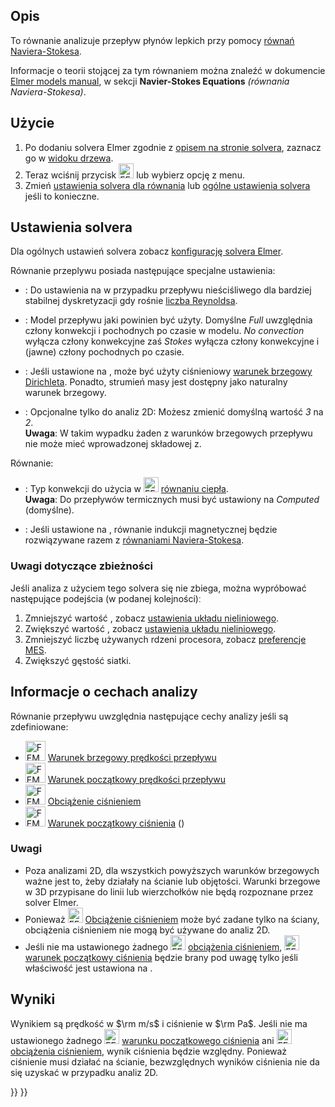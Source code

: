 <languages/>

{{Docnav/pl
|[[FEM_EquationStaticCurrent/pl|Równanie statyczne przewodzenia prądu]]
|[[FEM_EquationFlux/pl|Równanie strumienia]]
|[[FEM_Workbench/pl|środowisko pracy MES]]
|IconL=FEM_EquationStaticCurrent.svg
|IconR=FEM_EquationFlux.svg
|IconC=Workbench_FEM.svg
}}

{{GuiCommand/pl
|Name=FEM EquationFlow
|Name/pl=MES: Równanie przepływu
|MenuLocation= Rozwiąż → Równanie przepływu
|Workbenches=[[FEM_Workbench/pl|MES]]
|Version=0.17
|SeeAlso=
}}

<span id="Description"></span>
==Opis==

To równanie analizuje przepływ płynów lepkich przy pomocy [https://pl.wikipedia.org/wiki/R%C3%B3wnania_Naviera-Stokesa równań Naviera-Stokesa].

Informacje o teorii stojącej za tym równaniem można znaleźć w dokumencie [http://www.elmerfem.org/blog/documentation/ Elmer models manual], w sekcji '''Navier-Stokes Equations''' ''(równania Naviera-Stokesa)''.

<span id="Usage"></span>
==Użycie==

# Po dodaniu solvera Elmer zgodnie z [[FEM_SolverElmer/pl#Równania|opisem na stronie solvera]], zaznacz go w [[Tree_view/pl|widoku drzewa]].
# Teraz wciśnij przycisk [[Image:FEM_EquationFlow.svg|24px]] lub wybierz opcję {{MenuCommand|Rozwiąż → Równanie przepływu}} z menu.
# Zmień [[#Ustawienia_solvera|ustawienia solvera dla równania]] lub [[FEM_SolverElmer_SolverSettings/pl|ogólne ustawienia solvera]] jeśli to konieczne.

<span id="Solver_Settings"></span>
==Ustawienia solvera==

Dla ogólnych ustawień solvera zobacz [[FEM_SolverElmer_SolverSettings/pl|konfigurację solvera Elmer]].

Równanie przeplywu posiada następujące specjalne ustawienia:
* {{PropertyData|Div Discretization}}: Do ustawienia na {{true/pl}} w przypadku przepływu nieściśliwego dla bardziej stabilnej dyskretyzacji gdy rośnie [https://pl.wikipedia.org/wiki/Liczba_Reynoldsa liczba Reynoldsa].
* {{PropertyData|Flow Model}}: Model przepływu jaki powinien być użyty. Domyślne ''Full'' uwzględnia człony konwekcji i pochodnych po czasie w modelu. ''No convection'' wyłącza człony konwekcyjne zaś ''Stokes'' wyłącza człony konwekcyjne i (jawne) człony pochodnych po czasie.
* {{PropertyData|Gradp Discretization}}: Jeśli ustawione na {{true/pl}}, może być użyty ciśnieniowy [https://pl.wikipedia.org/wiki/Warunek_brzegowy_Dirichleta warunek brzegowy Dirichleta]. Ponadto, strumień masy jest dostępny jako naturalny warunek brzegowy.
* {{PropertyData|Variable}}: Opcjonalne tylko do analiz 2D: Możesz zmienić domyślną wartość ''3'' na ''2''.</br>'''Uwaga''': W takim wypadku żaden z warunków brzegowych przepływu nie może mieć wprowadzonej składowej z.

Równanie:
* {{PropertyData|Convection}}: Typ konwekcji do użycia w [[Image:FEM_EquationHeat.svg|24px]] [[FEM_EquationHeat/pl|równaniu ciepła]].</br>'''Uwaga''': Do przepływów termicznych musi być ustawiony na ''Computed'' (domyślne).
* {{PropertyData|Magnetic Induction}}: Jeśli ustawione na {{true/pl}}, równanie indukcji magnetycznej będzie rozwiązywane razem z [https://pl.wikipedia.org/wiki/R%C3%B3wnania_Naviera-Stokesa równaniami Naviera-Stokesa].

<span id="Notes_for_Convergence"></span>
===Uwagi dotyczące zbieżności===

Jeśli analiza z użyciem tego solvera się nie zbiega, można wypróbować następujące podejścia (w podanej kolejności)ː
# Zmniejszyć wartość {{PropertyData|Relaxation Factor}}, zobacz [[FEM_SolverElmer_SolverSettings/pl#Współczynnik_relaksacji|ustawienia układu nieliniowego]].
# Zwiększyć wartość {{PropertyData|Nonlinear Newton After Iterations}}, zobacz [[FEM_SolverElmer_SolverSettings/pl#Układ_nieliniowy|ustawienia układu nieliniowego]].
# Zmniejszyć liczbę używanych rdzeni procesora, zobacz [[FEM_Preferences/pl#Elmer|preferencje MES]].
# Zwiększyć gęstość siatki.

<span id="Analysis_Feature_Information"></span>
==Informacje o cechach analizy==

Równanie przepływu uwzględnia następujące cechy analizy jeśli są zdefiniowane:

* [[Image:FEM_ConstraintFlowVelocity.svg|32px]] [[FEM_ConstraintFlowVelocity/pl|Warunek brzegowy prędkości przepływu]]
* [[Image:FEM_ConstraintInitialFlowVelocity.svg|32px]] [[FEM_ConstraintInitialFlowVelocity/pl|Warunek początkowy prędkości przepływu]]
* [[Image:FEM_ConstraintPressure.svg|32px]] [[FEM_ConstraintPressure/pl|Obciążenie ciśnieniem]]
* [[Image:FEM_ConstraintInitialPressure.svg|32px]] [[FEM_ConstraintInitialPressure/pl|Warunek początkowy ciśnienia]] ({{Version/pl|0.21}})

<span id="Notes"></span>
===Uwagi===

* Poza analizami 2D, dla wszystkich powyższych warunków brzegowych ważne jest to, żeby działały na ścianie lub objętości. Warunki brzegowe w 3D przypisane do linii lub wierzchołków nie będą rozpoznane przez solver Elmer.
* Ponieważ [[Image:FEM_ConstraintPressure.svg|24px]] [[FEM_ConstraintPressure/pl|Obciążenie ciśnieniem]] może być zadane tylko na ściany, obciążenia ciśnieniem nie mogą być używane do analiz 2D.
* Jeśli nie ma ustawionego żadnego [[Image:FEM_ConstraintPressure.svg|24px]] [[FEM_ConstraintPressure/pl|obciążenia ciśnieniem]], [[Image:FEM_ConstraintInitialPressure.svg|24px]] [[FEM_ConstraintInitialPressure/pl|warunek początkowy ciśnienia]] będzie brany pod uwagę tylko jeśli właściwość {{PropertyData|Gradp Discretization}} jest ustawiona na {{true/pl}}.

<span id="Results"></span>
==Wyniki==

Wynikiem są prędkość w <math>\rm m/s</math> i ciśnienie w <math>\rm Pa</math>. Jeśli nie ma ustawionego żadnego [[Image:FEM_ConstraintInitialPressure.svg|24px]] [[FEM_ConstraintInitialPressure/pl|warunku początkowego ciśnienia]] ani [[Image:FEM_ConstraintPressure.svg|24px]] [[FEM_ConstraintPressure/pl|obciążenia ciśnieniem]], wynik ciśnienia będzie względny. Ponieważ ciśnienie musi działać na ścianie, bezwzględnych wyników ciśnienia nie da się uzyskać w przypadku analiz 2D.


{{Docnav/pl
|[[FEM_EquationStaticCurrent/pl|Równanie statyczne przewodzenia prądu]]
|[[FEM_EquationFlux/pl|Równanie strumienia]]
|[[FEM_Workbench/pl|środowisko pracy MES]]
|IconL=FEM_EquationStaticCurrent.svg
|IconR=FEM_EquationFlux.svg
|IconC=Workbench_FEM.svg
}}

{{FEM Tools navi{{#translation:}}}}
{{Userdocnavi{{#translation:}}}}